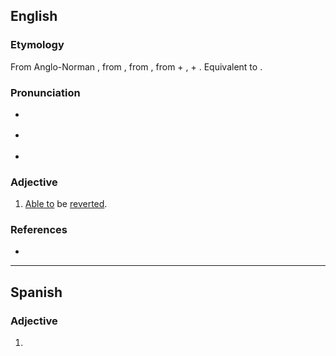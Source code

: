 ==English==

===Etymology===
From Anglo-Norman {{der|en|fr|revertible}}, from {{der|en|LL.|revertibilis}}, from {{der|en|la|revertere}}, from {{m|la|re-||[[re-]]: [[again]], [[back]]}} + {{m|la|vertere||to [[turn]]}}, + {{m|la|-ibilis||[[-ible]]: [[able to]]}}. Equivalent to {{suffix|en|revert|ible}}.

===Pronunciation===
* {{a|RP}} {{IPA|/ɹɪˈvɜːtɪbl̩/|lang=en}}
* {{a|GA}} {{IPA|/ɹɪˈvɝtɪbl̩/|lang=en}}
* {{Rhymes|ɜː(ɹ)tɪbəl|lang=en}}

===Adjective===
{{en-adj|-}}

# [[able to|Able to]] be [[revert]]ed.

===References===
* {{R:OED Online|entry=revertible|part of speech=adj|code=164819|date=2010}}

----

==Spanish==

===Adjective===
{{es-adj}}

# {{l|en|revertible}}